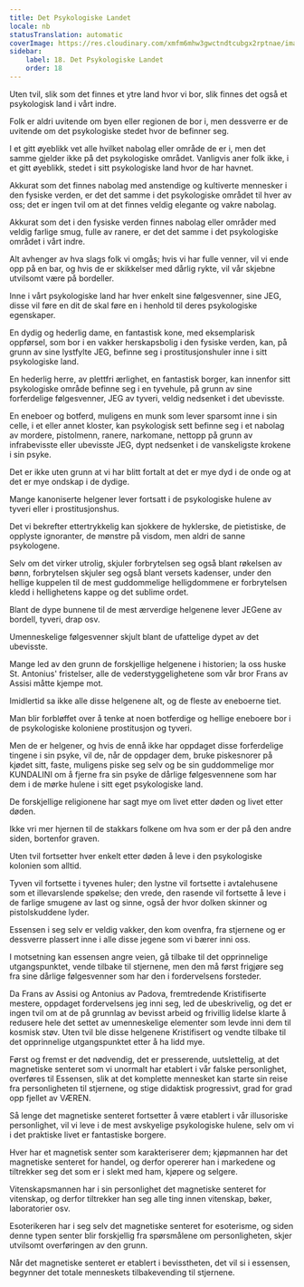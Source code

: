 ```yaml
---
title: Det Psykologiske Landet
locale: nb
statusTranslation: automatic
coverImage: https://res.cloudinary.com/xmfm6mhw3gwctndtcubgx2rptnae/image/upload/v1741354419/small_cover_la_gran_rebelion_28716e29d2.webp
sidebar:
    label: 18. Det Psykologiske Landet
    order: 18
---
```

Uten tvil, slik som det finnes et ytre land hvor vi bor, slik finnes det også et psykologisk land i vårt indre.

Folk er aldri uvitende om byen eller regionen de bor i, men dessverre er de uvitende om det psykologiske stedet hvor de befinner seg.

I et gitt øyeblikk vet alle hvilket nabolag eller område de er i, men det samme gjelder ikke på det psykologiske området. Vanligvis aner folk ikke, i et gitt øyeblikk, stedet i sitt psykologiske land hvor de har havnet.

Akkurat som det finnes nabolag med anstendige og kultiverte mennesker i den fysiske verden, er det det samme i det psykologiske området til hver av oss; det er ingen tvil om at det finnes veldig elegante og vakre nabolag.

Akkurat som det i den fysiske verden finnes nabolag eller områder med veldig farlige smug, fulle av ranere, er det det samme i det psykologiske området i vårt indre.

Alt avhenger av hva slags folk vi omgås; hvis vi har fulle venner, vil vi ende opp på en bar, og hvis de er skikkelser med dårlig rykte, vil vår skjebne utvilsomt være på bordeller.

Inne i vårt psykologiske land har hver enkelt sine følgesvenner, sine JEG, disse vil føre en dit de skal føre en i henhold til deres psykologiske egenskaper.

En dydig og hederlig dame, en fantastisk kone, med eksemplarisk oppførsel, som bor i en vakker herskapsbolig i den fysiske verden, kan, på grunn av sine lystfylte JEG, befinne seg i prostitusjonshuler inne i sitt psykologiske land.

En hederlig herre, av plettfri ærlighet, en fantastisk borger, kan innenfor sitt psykologiske område befinne seg i en tyvehule, på grunn av sine forferdelige følgesvenner, JEG av tyveri, veldig nedsenket i det ubevisste.

En eneboer og botferd, muligens en munk som lever sparsomt inne i sin celle, i et eller annet kloster, kan psykologisk sett befinne seg i et nabolag av mordere, pistolmenn, ranere, narkomane, nettopp på grunn av infrabevisste eller ubevisste JEG, dypt nedsenket i de vanskeligste krokene i sin psyke.

Det er ikke uten grunn at vi har blitt fortalt at det er mye dyd i de onde og at det er mye ondskap i de dydige.

Mange kanoniserte helgener lever fortsatt i de psykologiske hulene av tyveri eller i prostitusjonshus.

Det vi bekrefter ettertrykkelig kan sjokkere de hyklerske, de pietistiske, de opplyste ignoranter, de mønstre på visdom, men aldri de sanne psykologene.

Selv om det virker utrolig, skjuler forbrytelsen seg også blant røkelsen av bønn, forbrytelsen skjuler seg også blant versets kadenser, under den hellige kuppelen til de mest guddommelige helligdommene er forbrytelsen kledd i hellighetens kappe og det sublime ordet.

Blant de dype bunnene til de mest ærverdige helgenene lever JEGene av bordell, tyveri, drap osv.

Umenneskelige følgesvenner skjult blant de ufattelige dypet av det ubevisste.

Mange led av den grunn de forskjellige helgenene i historien; la oss huske St. Antonius' fristelser, alle de vederstyggelighetene som vår bror Frans av Assisi måtte kjempe mot.

Imidlertid sa ikke alle disse helgenene alt, og de fleste av eneboerne tiet.

Man blir forbløffet over å tenke at noen botferdige og hellige eneboere bor i de psykologiske koloniene prostitusjon og tyveri.

Men de er helgener, og hvis de ennå ikke har oppdaget disse forferdelige tingene i sin psyke, vil de, når de oppdager dem, bruke piskesnorer på kjødet sitt, faste, muligens piske seg selv og be sin guddommelige mor KUNDALINI om å fjerne fra sin psyke de dårlige følgesvennene som har dem i de mørke hulene i sitt eget psykologiske land.

De forskjellige religionene har sagt mye om livet etter døden og livet etter døden.

Ikke vri mer hjernen til de stakkars folkene om hva som er der på den andre siden, bortenfor graven.

Uten tvil fortsetter hver enkelt etter døden å leve i den psykologiske kolonien som alltid.

Tyven vil fortsette i tyvenes huler; den lystne vil fortsette i avtalehusene som et illevarslende spøkelse; den vrede, den rasende vil fortsette å leve i de farlige smugene av last og sinne, også der hvor dolken skinner og pistolskuddene lyder.

Essensen i seg selv er veldig vakker, den kom ovenfra, fra stjernene og er dessverre plassert inne i alle disse jegene som vi bærer inni oss.

I motsetning kan essensen angre veien, gå tilbake til det opprinnelige utgangspunktet, vende tilbake til stjernene, men den må først frigjøre seg fra sine dårlige følgesvenner som har den i fordervelsens forsteder.

Da Frans av Assisi og Antonius av Padova, fremtredende Kristifiserte mestere, oppdaget fordervelsens jeg inni seg, led de ubeskrivelig, og det er ingen tvil om at de på grunnlag av bevisst arbeid og frivillig lidelse klarte å redusere hele det settet av umenneskelige elementer som levde inni dem til kosmisk støv. Uten tvil ble disse helgenene Kristifisert og vendte tilbake til det opprinnelige utgangspunktet etter å ha lidd mye.

Først og fremst er det nødvendig, det er presserende, uutslettelig, at det magnetiske senteret som vi unormalt har etablert i vår falske personlighet, overføres til Essensen, slik at det komplette mennesket kan starte sin reise fra personligheten til stjernene, og stige didaktisk progressivt, grad for grad opp fjellet av VÆREN.

Så lenge det magnetiske senteret fortsetter å være etablert i vår illusoriske personlighet, vil vi leve i de mest avskyelige psykologiske hulene, selv om vi i det praktiske livet er fantastiske borgere.

Hver har et magnetisk senter som karakteriserer dem; kjøpmannen har det magnetiske senteret for handel, og derfor opererer han i markedene og tiltrekker seg det som er i slekt med ham, kjøpere og selgere.

Vitenskapsmannen har i sin personlighet det magnetiske senteret for vitenskap, og derfor tiltrekker han seg alle ting innen vitenskap, bøker, laboratorier osv.

Esoterikeren har i seg selv det magnetiske senteret for esoterisme, og siden denne typen senter blir forskjellig fra spørsmålene om personligheten, skjer utvilsomt overføringen av den grunn.

Når det magnetiske senteret er etablert i bevisstheten, det vil si i essensen, begynner det totale menneskets tilbakevending til stjernene.

